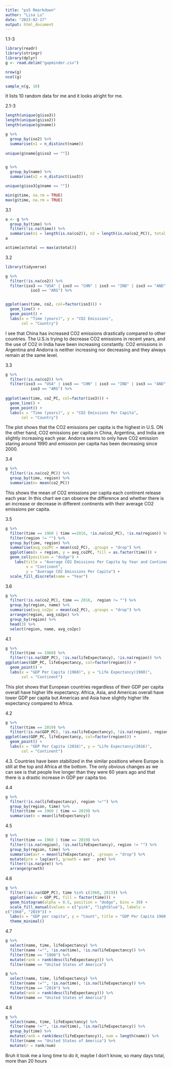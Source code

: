 ```yaml
---
title: "ps5 Rmarkdown"
author: "Lisa Lu"
date: "2023-02-17"
output: html_document
---
```

1.1-3
```r
library(readr)
library(stringr)
library(dplyr)
g <- read.delim("gapminder.csv")

nrow(g)
ncol(g)

sample_n(g, 10)
```
It lists 10 random data for me and it looks alright for me.

2.1-3
```r
length(unique(g$iso3))
length(unique(g$iso2))
length(unique(g$name))

g %>% 
  group_by(iso2) %>% 
  summarise(n1 = n_distinct(name))
  
unique(g$name[g$iso2 == ""])


g %>% 
  group_by(name) %>% 
  summarise(n2 = n_distinct(iso3))

unique(g$iso3[g$name == ""])

min(g$time, na.rm = TRUE)
max(g$time, na.rm = TRUE)
```

3.1
```r
a <- g %>% 
  group_by(time) %>% 
  filter(!is.na(time)) %>%
  summarise(n1 = length(is.na(co2)), n2 = length(is.na(co2_PC)), total = n1+n2)
a

a$time[a$total == max(a$total)]


```

3.2
```r
library(tidyverse)

g %>% 
  filter(!is.na(co2)) %>% 
  filter(iso3 == "USA" | iso3 == "CHN" | iso3 == "IND" | iso3 == "AND" |
           iso3 == "ARG") %>% 


ggplot(aes(time, co2, col=factor(iso3))) +
  geom_line() +
  geom_point() + 
  labs(x = "Time (years)", y = "CO2 Emissions", 
       col = "Country")
```

I see that China has increased CO2 emissions drastically compared to other countries. The U.S.is trying to decrease CO2 emissions in recent years, and the use of CO2 in India have been increasing constantly. CO2 emissions in Argentina and Andorra is neither increasing nor decreasing and they always remain at the same level.

3.3
```r
g %>% 
  filter(!is.na(co2)) %>% 
  filter(iso3 == "USA" | iso3 == "CHN" | iso3 == "IND" | iso3 == "AND" |
           iso3 == "ARG") %>%
  
ggplot(aes(time, co2_PC, col=factor(iso3))) +
  geom_line() +
  geom_point() + 
  labs(x = "Time (years)", y = "CO2 Emissions Per Capita", 
       col = "Country")
```

The plot shows that the CO2 emissions per capita is the highest in U.S. ON the other hand, CO2 emissions per capita in China, Argentina, and India are slightly increasing each year. Andorra seems to only have CO2 emission staring around 1990 and emission per capita has been decreasing since 2000. 

3.4
```r
g %>% 
  filter(!is.na(co2_PC)) %>% 
  group_by(time, region) %>% 
  summarize(n= mean(co2_PC))

```
This shows the mean of CO2 emissions per capita each continent release each year. In this chart we can observe the difference and whether there is an increase or decrease in different continents with their average CO2 emissions per capita.

3.5
```r
g %>% 
  filter(time == 1960 | time ==2016, !is.na(co2_PC), !is.na(region)) %>% 
  filter(region != "") %>% 
  group_by(time, region) %>% 
  summarise(avg_co2PC = mean(co2_PC), .groups = "drop") %>% 
  ggplot(aes(x = region, y = avg_co2PC, fill = as.factor(time))) +
  geom_col(position = "dodge") +
    labs(title = "Average CO2 Emissions Per Capita by Year and Contineny",
         x = "Continent",
         y = "Average CO2 Emissions Per Capita") +
  scale_fill_discrete(name = "Year")
```

3.6
```r
g %>% 
  filter(!is.na(co2_PC), time == 2016,  region != "") %>% 
  group_by(region, name) %>% 
  summarise(avg_co2pc = mean(co2_PC), .groups = "drop") %>% 
  arrange(region, avg_co2pc) %>% 
  group_by(region) %>% 
  head(3) %>% 
  select(region, name, avg_co2pc)
```





4.1
```r
g %>% 
  filter(time == 1960) %>% 
  filter(!is.na(GDP_PC), !is.na(lifeExpectancy), !is.na(region)) %>% 
ggplot(aes(GDP_PC, lifeExpectancy, col=factor(region))) +
  geom_point() +
  labs(x = "GDP Per Capita (1960)", y = "Life Expectancy(1960)",
       col = "Continent")
```
This plot shows that European countries regardless of their GDP per capita overall have higher life expectancy. Africa, Asia, and Americas overall have lower GDP per capita but Americas and Asia have slightly higher life expectancy compared to Africa.

4.2
```r
g %>% 
  filter(time == 2019) %>% 
  filter(!is.na(GDP_PC), !is.na(lifeExpectancy), !is.na(region), region != "") %>% 
ggplot(aes(GDP_PC, lifeExpectancy, col=factor(region))) +
  geom_point() +
  labs(x = "GDP Per Capita (2016)", y = "Life Expectancy(2016)",
       col = "Continent")
```

4.3. Countries have been stabilized in the similar positions where Europe is still at the top and Africa at the bottom. The only obvious changes as we can see is that people live longer than they were 60 years ago and that there is a drastic increase in GDP per capita too.


4.4
```r
g %>% 
  filter(!is.na(lifeExpectancy), region !="") %>% 
  group_by(region, time) %>% 
  filter(time == 1960 | time == 2019) %>% 
  summarise(n = mean(lifeExpectancy))
```

4.5
```r
g %>% 
  filter(time == 1960 | time == 2019) %>% 
  filter(!is.na(region), !is.na(lifeExpectancy), region != "") %>%
  group_by(region, time) %>% 
  summarise(avr = mean(lifeExpectancy), .groups = "drop") %>% 
  mutate(pre = lag(avr), growth = avr - pre) %>%
  filter(!is.na(pre)) %>% 
  arrange(growth)
```

4.6
```r
g %>% 
  filter(!is.na(GDP_PC), time %in% c(1960, 2019)) %>% 
  ggplot(aes(x = GDP_PC, fill = factor(time))) +
  geom_histogram(alpha = 0.5, position = "dodge", bins = 30) +
  scale_fill_manual(values = c("pink", "lightblue"), labels =
c("1960", "2019")) +
  labs(x = "GDP per capita", y = "Count", title = "GDP Per Capita 1960 and 2019") +
  theme_minimal()
```

4.7
```r
g %>% 
  select(name, time, lifeExpectancy) %>% 
  filter(name !="", !is.na(time), !is.na(lifeExpectancy)) %>% 
  filter(time == "1960") %>% 
  mutate(rank = rank(desc(lifeExpectancy))) %>% 
  filter(name == "United States of America")

g %>% 
  select(name, time, lifeExpectancy) %>% 
  filter(name !="", !is.na(time), !is.na(lifeExpectancy)) %>% 
  filter(time == "2019") %>% 
  mutate(rank = rank(desc(lifeExpectancy))) %>% 
  filter(name == "United States of America")
```

4.8
```r
g %>% 
  select(name, time, lifeExpectancy) %>% 
  filter(name !="", !is.na(time), !is.na(lifeExpectancy)) %>% 
  group_by(time) %>% 
  mutate(rank = rank(desc(lifeExpectancy)), num = length(name)) %>% 
  filter(name == "United States of America") %>% 
  mutate(r = rank/num)
```

Bruh it took me a long time to do it, maybe I don't know, so many days total, more than 20 hours